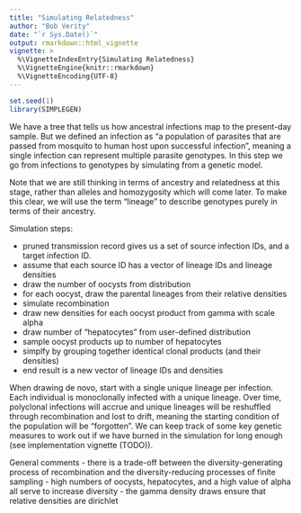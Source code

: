 ---
title: "Simulating Relatedness"
author: "Bob Verity"
date: "`r Sys.Date()`"
output: rmarkdown::html_vignette
vignette: >
  %\VignetteIndexEntry{Simulating Relatedness}
  %\VignetteEngine{knitr::rmarkdown}
  %\VignetteEncoding{UTF-8}
---

<!---
Example comment
-->

```{r, echo=FALSE}
set.seed(1)
library(SIMPLEGEN)
```

We have a tree that tells us how ancestral infections map to the present-day sample. But we defined an infection as "a population of parasites that are passed from mosquito to human host upon successful infection", meaning a single infection can represent multiple parasite genotypes. In this step we go from infections to genotypes by simulating from a genetic model.

Note that we are still thinking in terms of ancestry and relatedness at this stage, rather than alleles and homozygosity which will come later. To make this clear, we will use the term "lineage" to describe genotypes purely in terms of their ancestry.

Simulation steps:

  - pruned transmission record gives us a set of source infection IDs, and a target infection ID.
  - assume that each source ID has a vector of lineage IDs and lineage densities
  - draw the number of oocysts from distribution
  - for each oocyst, draw the parental lineages from their relative densities
  - simulate recombination
  - draw new densities for each oocyst product from gamma with scale alpha
  - draw number of "hepatocytes" from user-defined distribution
  - sample oocyst products up to number of hepatocytes
  - simplfy by grouping together identical clonal products (and their densities)
  - end result is a new vector of lineage IDs and densities

When drawing de novo, start with a single unique lineage per infection. Each individual is monoclonally infected with a unique lineage. Over time, polyclonal infections will accrue and unique lineages will be reshuffled through recombination and lost to drift, meaning the starting condition of the population will be "forgotten". We can keep track of some key genetic measures to work out if we have burned in the simulation for long enough (see implementation vignette (TODO)).

General comments
  - there is a trade-off between the diversity-generating process of recombination and the diversity-reducing processes of finite sampling
  - high numbers of oocysts, hepatocytes, and a high value of alpha all serve to increase diversity
  - the gamma density draws ensure that relative densities are dirichlet
